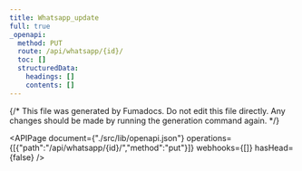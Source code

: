 ```yaml
---
title: Whatsapp_update
full: true
_openapi:
  method: PUT
  route: /api/whatsapp/{id}/
  toc: []
  structuredData:
    headings: []
    contents: []
---
```

{/* This file was generated by Fumadocs. Do not edit this file directly. Any changes should be made by running the generation command again. */\}

<APIPage document={"./src/lib/openapi.json"} operations={[{"path":"/api/whatsapp/{id}/","method":"put"}]} webhooks={[]} hasHead={false} />
